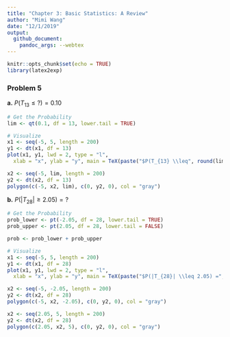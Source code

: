 ```yaml
---
title: "Chapter 3: Basic Statistics: A Review"
author: "Mimi Wang"
date: "12/1/2019"
output:
  github_document:
    pandoc_args: --webtex
---
```


```r
knitr::opts_chunk$set(echo = TRUE)
library(latex2exp)
```

### Problem 5

**a.** $P(T_{13} \leq ?) = 0.10$

```r
# Get the Probability
lim <- qt(0.1, df = 13, lower.tail = TRUE)

# Visualize
x1 <- seq(-5, 5, length = 200)
y1 <- dt(x1, df = 13)
plot(x1, y1, lwd = 2, type = "l",
  xlab = "x", ylab = "y", main = TeX(paste("$P(T_{13} \\leq", round(lim, 2),") = 0.10")))

x2 <- seq(-5, lim, length = 200)
y2 <- dt(x2, df = 13)
polygon(c(-5, x2, lim), c(0, y2, 0), col = "gray")

```

**b.** $P(|T_{28}| \geq 2.05) = ?$

```r
# Get the Probability
prob_lower <- pt(-2.05, df = 28, lower.tail = TRUE)
prob_upper <- pt(2.05, df = 28, lower.tail = FALSE)

prob <- prob_lower + prob_upper

# Visualize
x1 <- seq(-5, 5, length = 200)
y1 <- dt(x1, df = 28)
plot(x1, y1, lwd = 2, type = "l",
  xlab = "x", ylab = "y", main = TeX(paste("$P(|T_{28}| \\leq 2.05) =", round(prob, 2))))

x2 <- seq(-5, -2.05, length = 200)
y2 <- dt(x2, df = 28)
polygon(c(-5, x2, -2.05), c(0, y2, 0), col = "gray")

x2 <- seq(2.05, 5, length = 200)
y2 <- dt(x2, df = 28)
polygon(c(2.05, x2, 5), c(0, y2, 0), col = "gray")
```
